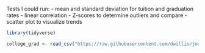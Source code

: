Tests I could run:
- mean and standard deviation for tuition and graduation rates
- linear correlation
- Z-scores to determine outliers and compare
- scatter plot to visualize trends


```r
library(tidyverse)
```


```r
college_grad <- read_csv("https://raw.githubusercontent.com/dwillis/jour405/refs/heads/main/data/colleges_admit_grads.csv")
```

